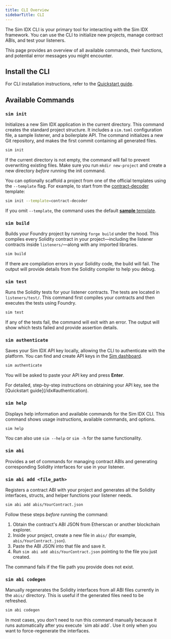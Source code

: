 ```yaml
---
title: CLI Overview
sidebarTitle: CLI
---
```


The Sim IDX CLI is your primary tool for interacting with the Sim IDX framework.
You can use the CLI to initialize new projects, manage contract ABIs, and test your listeners.

This page provides an overview of all available commands, their functions, and potential error messages you might encounter.

## Install the CLI

For CLI installation instructions, refer to the [Quickstart guide](/idx#install-cli).

## Available Commands

### `sim init`

Initializes a new Sim IDX application in the current directory.
This command creates the standard project structure.
It includes a `sim.toml` configuration file, a sample listener, and a boilerplate API.
The command initializes a new Git repository, and makes the first commit containing all generated files.

```bash
sim init
```

If the current directory is not empty, the command will fail to prevent overwriting existing files.
Make sure you run `mkdir new-project` and create a new directory _before_ running the init command.

You can optionally scaffold a project from one of the official templates using the `--template` flag.
For example, to start from the [contract-decoder](https://github.com/duneanalytics/sim-idx-example-contract-decoder) template:

```bash
sim init --template=contract-decoder
```

If you omit `--template`, the command uses the default [**sample** template](https://github.com/duneanalytics/sim-idx-example-sample-app).

### `sim build`

Builds your Foundry project by running `forge build` under the hood. This compiles every Solidity contract in your project—including the listener contracts inside `listeners/`—along with any imported libraries.

```bash
sim build
```

If there are compilation errors in your Solidity code, the build will fail.
The output will provide details from the Solidity compiler to help you debug.

### `sim test`

Runs the Solidity tests for your listener contracts.
The tests are located in `listeners/test/`.
This command first compiles your contracts and then executes the tests using Foundry.

```bash
sim test
```

If any of the tests fail, the command will exit with an error.
The output will show which tests failed and provide assertion details.

### `sim authenticate`

Saves your Sim IDX API key locally, allowing the CLI to authenticate with the platform.
You can find and create API keys in the [Sim dashboard](https://sim.dune.com/).

```bash
sim authenticate
```

You will be asked to paste your API key and press **Enter**.

<Note>
For detailed, step-by-step instructions on obtaining your API key, see the [Quickstart guide](/idx#authentication).
</Note>

### `sim help`

Displays help information and available commands for the Sim IDX CLI.
This command shows usage instructions, available commands, and options.

```bash
sim help
```

You can also use `sim --help` or `sim -h` for the same functionality.

### `sim abi`

Provides a set of commands for managing contract ABIs and generating corresponding Solidity interfaces for use in your listener.

### `sim abi add <file_path>`

Registers a contract ABI with your project and generates all the Solidity interfaces, structs, and helper functions your listener needs.

```bash
sim abi add abis/YourContract.json
```

Follow these steps _before_ running the command:

1. Obtain the contract's ABI JSON from Etherscan or another blockchain explorer.
2. Inside your project, create a new file in `abis/` (for example, `abis/YourContract.json`).
3. Paste the ABI JSON into that file and save it.
4. Run `sim abi add abis/YourContract.json` pointing to the file you just created.

The command fails if the file path you provide does not exist.

### `sim abi codegen`

Manually regenerates the Solidity interfaces from all ABI files currently in the `abis/` directory. This is useful if the generated files need to be refreshed.

```bash
sim abi codegen
```

<Note>
In most cases, you don't need to run this command manually because it runs automatically after you execute `sim abi add`. Use it only when you want to force-regenerate the interfaces.
</Note>
